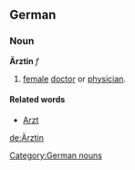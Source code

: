 ==German==
===Noun===
'''Ärztin''' ''f''
# [[female]] [[doctor]] or [[physician]].

====Related words====
* [[Arzt]]

[[Category:German nouns]]

[[de:Ärztin]]